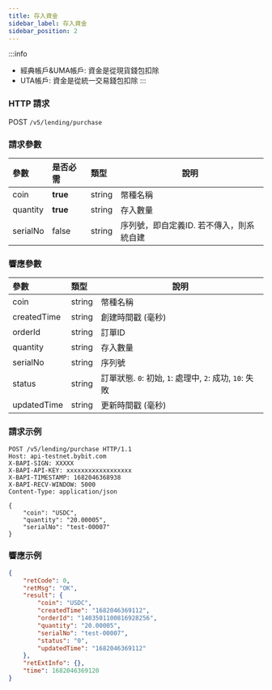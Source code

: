 ```yaml
---
title: 存入資金
sidebar_label: 存入資金
sidebar_position: 2
---
```


:::info
- 經典帳戶&UMA帳戶: 資金是從現貨錢包扣除
- UTA帳戶: 資金是從統一交易錢包扣除
:::

### HTTP 請求
POST `/v5/lending/purchase`

### 請求參數
| 參數 | 是否必需 | 類型 | 說明|
|:----- |:-------|:-----|------ |
|coin |**true** |string |幣種名稱|
|quantity |**true** |string	|存入數量|
|serialNo |false |string |序列號，即自定義ID. 若不傳入，則系統自建|

### 響應參數
| 參數 | 類型 | 說明|
|:----- |:-----|----- |
|coin |string |幣種名稱 |
|createdTime |string |創建時間戳 (毫秒) |
|orderId |string |訂單ID |
|quantity |string |存入數量 |
|serialNo	|string	|序列號|
|status	|string	|訂單狀態. `0`: 初始, `1`: 處理中, `2`: 成功, `10`: 失敗|
|updatedTime |string |更新時間戳 (毫秒) |

### 請求示例

```http
POST /v5/lending/purchase HTTP/1.1
Host: api-testnet.bybit.com
X-BAPI-SIGN: XXXXX
X-BAPI-API-KEY: xxxxxxxxxxxxxxxxxx
X-BAPI-TIMESTAMP: 1682046368938
X-BAPI-RECV-WINDOW: 5000
Content-Type: application/json

{
    "coin": "USDC",
    "quantity": "20.00005",
    "serialNo": "test-00007"
}
```

### 響應示例

```json
{
    "retCode": 0,
    "retMsg": "OK",
    "result": {
        "coin": "USDC",
        "createdTime": "1682046369112",
        "orderId": "1403501100816928256",
        "quantity": "20.00005",
        "serialNo": "test-00007",
        "status": "0",
        "updatedTime": "1682046369112"
    },
    "retExtInfo": {},
    "time": 1682046369120
}
```

